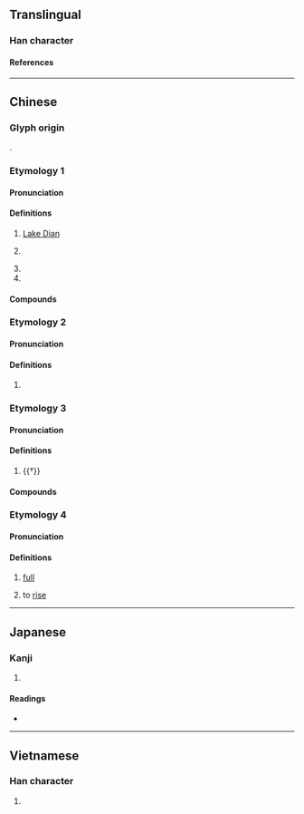 {{character info}}
{{character info|0x2F90C}}
==Translingual==

===Han character===
{{Han char|rn=85|rad=水|as=10|sn=13|four=34181|canj=EJBC|ids=⿰氵真}}

====References====
{{Han ref|kx=0642.050|dkj=18010|dj=1049.110|hdz=31694.060|uh=6EC7}}

----

==Chinese==

===Glyph origin===
{{Han etym}}
{{Han compound|水|真|ls=psc|c1=s|c2=p|t1=water}}.

===Etymology 1===
{{zh-forms}}

====Pronunciation====
{{zh-pron
|m=Diān
|c=din1,tin4
|md=Diĕng
|mn=Tian
|mn-t=diang1/diêng1
|w=1ti
|mc=2
|oc=1
|cat=pn
}}

====Definitions====
{{zh-hanzi}}

# {{zh-div|池}} [[Lake Dian]] {{gloss|lake near [[Kunming]], [[Yunnan]], [[China]]}}
# {{zh-div|國}} {{lb|zh|historical}} {{w|Dian Kingdom}}
# {{zh-short|雲南}}
# {{surname|zh}}

====Compounds====
{{zh-der|滇池|滇南|滇緬公路|滇緬|滇劇|滇紅}}

===Etymology 2===

====Pronunciation====
{{zh-pron
|m=tián
|c=tin4
|mc=1+3
|oc=3+2
|cat=
}}

====Definitions====
{{zh-hanzi}}

# {{zh-only|滇滇||滇㴐}}

===Etymology 3===

====Pronunciation====
{{zh-pron
|m=zhēn
|cat=pn
}}

====Definitions====
{{zh-hanzi}}

# {{†}} {{place|zh|river|p/Henan}}

====Compounds====
{{zh-der|滇陽}}

===Etymology 4===
{{zh-forms|alt=淀,闐,甸}}
{{rfe|zh|Related to {{cog|tai-pro|*k.temᴬ||full}} (mentioned by Schuessler under 添)?}}

====Pronunciation====
{{zh-pron
|md=diéng
|mn=xm,zz,tp,kh,tn,tc,hc,sx,yl,km,mg:tīⁿ/qz,lk:tǐⁿ
|cat=a,mn:v
}}

====Definitions====
{{zh-hanzi}}

# {{lb|zh|Min}} [[full]]
# {{lb|zh|Min Nan|of water}} to [[rise]]

----

==Japanese==

===Kanji===
{{ja-kanji|grade=|rs=水10}}

# {{rfdef|ja|sort=水10}}

====Readings====
* {{ja-readings|on=[[てん]] (ten), [[しん]] (shin)|kun=}}

----

==Vietnamese==

===Han character===
{{vi-readings|reading=điền, chan, tràn, dàn, giàn|rs=水10}}

# {{rfdef|vi|sort=水10}}